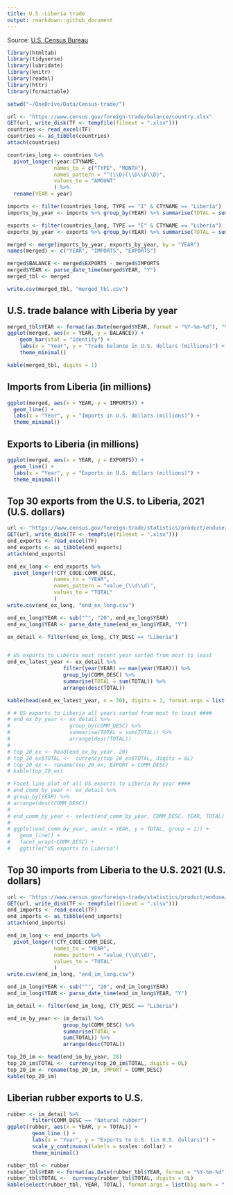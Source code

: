 ```yaml
---
title: U.S.-Liberia trade
output: rmarkdown::github_document
---
```


Source: [U.S. Census Bureau](https://www.census.gov/foreign-trade/balance/c7650.html)

```r

library(htmltab)
library(tidyverse)
library(lubridate)
library(knitr)
library(readxl)
library(httr)
library(formattable)

setwd("~/OneDrive/Data/Census-trade/")

url <- "https://www.census.gov/foreign-trade/balance/country.xlsx"
GET(url, write_disk(TF <- tempfile(fileext = ".xlsx")))
countries <- read_excel(TF)
countries <- as_tibble(countries)
attach(countries)

countries_long <- countries %>%
  pivot_longer(!year:CTYNAME,
               names_to = c("TYPE", "MONTH"),
               names_pattern = "^(\\D)(\\D\\D\\D)",
               values_to = "AMOUNT"
               ) %>%
  rename(YEAR = year)

imports <- filter(countries_long, TYPE == "I" & CTYNAME == "Liberia")
imports_by_year <- imports %>% group_by(YEAR) %>% summarise(TOTAL = sum(AMOUNT))

exports <- filter(countries_long, TYPE == "E" & CTYNAME == "Liberia")
exports_by_year <- exports %>% group_by(YEAR) %>% summarise(TOTAL = sum(AMOUNT))

merged <- merge(imports_by_year, exports_by_year, by = "YEAR")
names(merged) <- c("YEAR", "IMPORTS", "EXPORTS")

merged$BALANCE <- merged$EXPORTS - merged$IMPORTS
merged$YEAR <- parse_date_time(merged$YEAR, "Y")
merged_tbl <- merged

write.csv(merged_tbl, "merged_tbl.csv")

```

## U.S. trade balance with Liberia by year ####

```r

merged_tbl$YEAR <- format(as.Date(merged$YEAR, format = "%Y-%m-%d"), "%Y")
ggplot(merged, aes(x = YEAR, y = BALANCE)) +
    geom_bar(stat = "identity") +
    labs(x = "Year", y = "Trade balance in U.S. dollars (millions)") +
    theme_minimal()

```

```r

kable(merged_tbl, digits = 1)

```

## Imports from Liberia (in millions) ####

```r

ggplot(merged, aes(x = YEAR, y = IMPORTS)) +
  geom_line() +
  labs(x = "Year", y = "Imports in U.S. dollars (millions)") +
  theme_minimal()

```

## Exports to Liberia (in millions) ####

```r

ggplot(merged, aes(x = YEAR, y = EXPORTS)) +
  geom_line() +
  labs(x = "Year", y = "Exports in U.S. dollars (millions)") +
  theme_minimal()

```

## Top 30 exports from the U.S. to Liberia, 2021 (U.S. dollars) ####

```r

url <- "https://www.census.gov/foreign-trade/statistics/product/enduse/exports/enduse_exports.xlsx"
GET(url, write_disk(TF <- tempfile(fileext = ".xlsx")))
end_exports <- read_excel(TF)
end_exports <- as_tibble(end_exports)
attach(end_exports)

end_ex_long <- end_exports %>%
  pivot_longer(!CTY_CODE:COMM_DESC,
               names_to = "YEAR",
               names_pattern = "value_(\\d\\d)",
               values_to = "TOTAL"
               )
write.csv(end_ex_long, "end_ex_long.csv")

```

```r

end_ex_long$YEAR <- sub("^", "20", end_ex_long$YEAR)
end_ex_long$YEAR <- parse_date_time(end_ex_long$YEAR, "Y")

ex_detail <- filter(end_ex_long, CTY_DESC == "Liberia")


# US exports to Liberia most recent year sorted from most to least
end_ex_latest_year <- ex_detail %>%
                  filter(year(YEAR) == max(year(YEAR))) %>%
                  group_by(COMM_DESC) %>%
                  summarise(TOTAL = sum(TOTAL)) %>%
                  arrange(desc(TOTAL))

kable(head(end_ex_latest_year, n = 30), digits = 1, format.args = list(big.mark = ","))

# # US exports to Liberia all years sorted from most to least ####
# end_ex_by_year <- ex_detail %>%
#                   group_by(COMM_DESC) %>%
#                   summarise(TOTAL = sum(TOTAL)) %>%
#                   arrange(desc(TOTAL))
# 
# top_20_ex <- head(end_ex_by_year, 20)
# top_20_ex$TOTAL <-  currency(top_20_ex$TOTAL, digits = 0L)
# top_20_ex <- rename(top_20_ex, EXPORT = COMM_DESC)
# kable(top_20_ex)

# Facet line plot of all US exports to Liberia by year ####
# end_comm_by_year <- ex_detail %>%
# group_by(YEAR) %>%
# arrange(desc(COMM_DESC))
# 
# end_comm_by_year <- select(end_comm_by_year, COMM_DESC, YEAR, TOTAL)
# 
# ggplot(end_comm_by_year, aes(x = YEAR, y = TOTAL, group = 1)) +
#   geom_line() +
#   facet_wrap(~COMM_DESC) +
#   ggtitle("US exports to Liberia")

```

## Top 30 imports from Liberia to the U.S. 2021 (U.S. dollars) ####

```r

url <- "https://www.census.gov/foreign-trade/statistics/product/enduse/imports/enduse_imports.xlsx"
GET(url, write_disk(TF <- tempfile(fileext = ".xlsx")))
end_imports <- read_excel(TF)
end_imports <- as_tibble(end_imports)
attach(end_imports)

end_im_long <- end_imports %>%
  pivot_longer(!CTY_CODE:COMM_DESC,
               names_to = "YEAR",
               names_pattern = "value_(\\d\\d)",
               values_to = "TOTAL"
               )
write.csv(end_im_long, "end_im_long.csv")

end_im_long$YEAR <- sub("^", "20", end_im_long$YEAR)
end_im_long$YEAR <- parse_date_time(end_im_long$YEAR, "Y")

```

```r

im_detail <- filter(end_im_long, CTY_DESC == "Liberia")

end_im_by_year <- im_detail %>%
                  group_by(COMM_DESC) %>%
                  summarise(TOTAL =
                  sum(TOTAL)) %>%
                  arrange(desc(TOTAL))

top_20_im <- head(end_im_by_year, 20)
top_20_im$TOTAL <-  currency(top_20_im$TOTAL, digits = 0L)
top_20_im <- rename(top_20_im, IMPORT = COMM_DESC)
kable(top_20_im)

```

## Liberian rubber exports to U.S. ####

```r

rubber <- im_detail %>%
        filter(COMM_DESC == "Natural rubber")
ggplot(rubber, aes(x = YEAR, y = TOTAL)) +
        geom_line () +
        labs(x = "Year", y = "Exports to U.S. (in U.S. dollars)") +
        scale_y_continuous(labels = scales::dollar) +
        theme_minimal()
```

```r

rubber_tbl <- rubber
rubber_tbl$YEAR <- format(as.Date(rubber_tbl$YEAR, format = "%Y-%m-%d"), "%Y")
rubber_tbl$TOTAL <-  currency(rubber_tbl$TOTAL, digits = 0L)
kable(select(rubber_tbl, YEAR, TOTAL), format.args = list(big.mark = ","))
```

